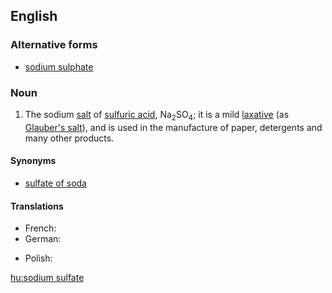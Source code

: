==English==
{{wikipedia}}

===Alternative forms===
* [[sodium sulphate]]

===Noun===
{{en-noun|sg=[[sodium]] [[sulfate]]|-}}

# {{inorganic compound}} The sodium [[salt]] of [[sulfuric acid]], Na<sub>2</sub>SO<sub>4</sub>; it is a mild [[laxative]] (as [[Glauber's salt]]), and is used in the manufacture of paper, detergents and many other products.

====Synonyms====
* [[sulfate of soda]]

====Translations====
{{trans-top|Na<sub>2</sub>SO<sub>4</sub>}}
* French: {{t|fr|sulfate de sodium|m}}
* German: {{t|de|Natriumsulfat|n}}
{{trans-mid}}
* Polish: {{t|pl|siarczan sodu|m}}
{{trans-bottom}}

[[hu:sodium sulfate]]